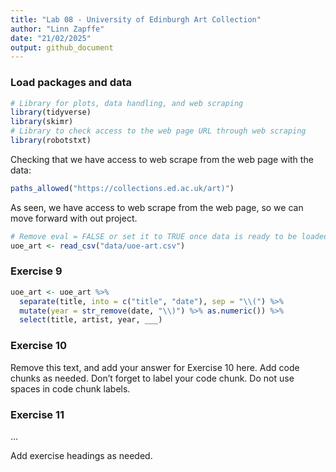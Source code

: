 ```yaml
---
title: "Lab 08 - University of Edinburgh Art Collection"
author: "Linn Zapffe"
date: "21/02/2025"
output: github_document
---
```


### Load packages and data

```r
# Library for plots, data handling, and web scraping
library(tidyverse) 
library(skimr)
# Library to check access to the web page URL through web scraping
library(robotstxt)
```

Checking that we have access to web scrape from the web page with the data:
```r
paths_allowed("https://collections.ed.ac.uk/art)")
```

As seen, we have access to web scrape from the web page, so we can move forward with out project.




```r
# Remove eval = FALSE or set it to TRUE once data is ready to be loaded
uoe_art <- read_csv("data/uoe-art.csv")
```

### Exercise 9

```r
uoe_art <- uoe_art %>%
  separate(title, into = c("title", "date"), sep = "\\(") %>%
  mutate(year = str_remove(date, "\\)") %>% as.numeric()) %>%
  select(title, artist, year, ___)
```

### Exercise 10

Remove this text, and add your answer for Exercise 10 here.
Add code chunks as needed.
Don't forget to label your code chunk.
Do not use spaces in code chunk labels.

### Exercise 11

...

Add exercise headings as needed.
